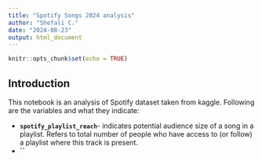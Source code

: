 ```yaml
---
title: "Spotify Songs 2024 analysis"
author: "Shefali C."
date: "2024-08-23"
output: html_document
---
```


```r
knitr::opts_chunk$set(echo = TRUE)
```

## Introduction

This notebook is an analysis of Spotify dataset taken from kaggle. 
Following are the variables and what they indicate:

- **`spotify_playlist_reach`**- indicates potential audience size of a song in a playlist. Refers to total number of people who have access to (or follow) a playlist where this track is present.  
- **``**